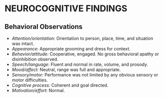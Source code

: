 # NEUROCOGNITIVE FINDINGS {#sec-nt}

## Behavioral Observations

- *Attention/orientation:* Orientation to person, place, time, and situation was
intact. 
- *Appearance:* Appropriate grooming and dress for context.
- *Behavior/attitude:* Cooperative, engaged. No gross behavioral apathy or disinhibition observed.
- *Speech/language:* Fluent and normal in rate, volume, and prosody.
- *Mood/affect:* Neutral, range was full and appropriate.
- *Sensory/motor:* Performance was not limited by any obvious sensory or motor
difficulties. 
- *Cognitive process:* Coherent and goal directed.
- *Motivation/effort:* Normal.
